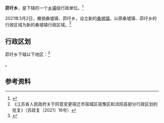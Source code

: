 {{中国乡级行政区|32/13/22/204/000
| 电话区号 = 527
}}

'''茆圩乡'''，是{{PRC admin/fullname|32/13/22/204/000|3}}下辖的一个[[乡镇|乡镇]]级行政单位。<ref>{{PRC admin/ref sgc|{{PRC admin/parent|32/13/22/204/000}}}}</ref>

2021年3月2日，撤销桑墟镇、茆圩乡，设立新的[[桑墟镇|桑墟镇]]。以原桑墟镇、茆圩乡的行政区域为新的桑墟镇行政区域。<ref>《江苏省人民政府关于同意变更宿迁市宿城区宿豫区和沭阳县部分行政区划的批复》（苏政复〔2021〕16号）</ref>

== 行政区划 ==

茆圩乡下辖以下地区：<ref>{{PRC admin/ref sgc|32/13/22/204/000}}</ref>

{{PRC admin/children|32/13/22/204/000}}。

== 参考资料 ==

{{reflist}}

{{PRC admin/navcat|32/13/22/204/000}}
